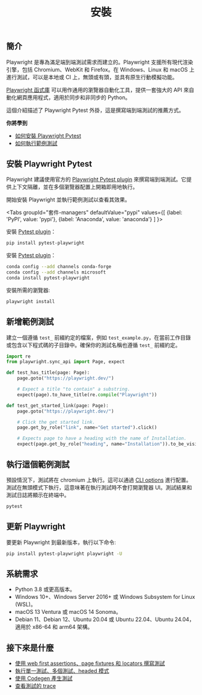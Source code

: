 ﻿---
id: intro
title: "安裝"
---

## 簡介

Playwright 是專為滿足端到端測試需求而建立的。Playwright 支援所有現代渲染引擎，包括 Chromium、WebKit 和 Firefox。在 Windows、Linux 和 macOS 上進行測試，可以是本地或 CI 上，無頭或有頭，並具有原生行動模擬功能。

[Playwright 函式庫](./library.mdx) 可以用作通用的瀏覽器自動化工具，提供一套強大的 API 來自動化網頁應用程式，適用於同步和非同步的 Python。

這個介紹描述了 Playwright Pytest 外掛，這是撰寫端到端測試的推薦方式。

**你將學到**

- [如何安裝 Playwright Pytest](/intro.mdx#installing-playwright-pytest)
- [如何執行範例測試](/intro.mdx#running-the-example-test)

## 安裝 Playwright Pytest

Playwright 建議使用官方的 [Playwright Pytest plugin](./test-runners.mdx) 來撰寫端到端測試。它提供上下文隔離，並在多個瀏覽器配置上開箱即用地執行。

開始安裝 Playwright 並執行範例測試以查看其效果。

<Tabs groupId="套件-managers" defaultValue="pypi" values={[ {label: 'PyPI', value: 'pypi'}, {label: 'Anaconda', value: 'anaconda'} ] }>

<TabItem value="pypi">

安裝 [Pytest plugin](https://pypi.org/project/pytest-playwright/)：

```bash
pip install pytest-playwright
```

</TabItem>

<TabItem value="anaconda">

安裝 [Pytest plugin](https://anaconda.org/Microsoft/pytest-playwright)：

```bash
conda config --add channels conda-forge
conda config --add channels microsoft
conda install pytest-playwright
```

</TabItem>

</Tabs>

安裝所需的瀏覽器:

```bash
playwright install
```

## 新增範例測試

建立一個遵循 `test_` 前綴約定的檔案，例如 `test_example.py`，在當前工作目錄或包含以下程式碼的子目錄中。確保你的測試名稱也遵循 `test_` 前綴約定。

```py title="test_example.py"
import re
from playwright.sync_api import Page, expect

def test_has_title(page: Page):
    page.goto("https://playwright.dev/")

    # Expect a title "to contain" a substring.
    expect(page).to_have_title(re.compile("Playwright"))

def test_get_started_link(page: Page):
    page.goto("https://playwright.dev/")

    # Click the get started link.
    page.get_by_role("link", name="Get started").click()

    # Expects page to have a heading with the name of Installation.
    expect(page.get_by_role("heading", name="Installation")).to_be_visible()
```

## 執行這個範例測試

預設情況下，測試將在 chromium 上執行。這可以通過 [CLI options](./running-tests.mdx) 進行配置。測試在無頭模式下執行，這意味著在執行測試時不會打開瀏覽器 UI。測試結果和測試日誌將顯示在終端中。

```bash
pytest
```

## 更新 Playwright

要更新 Playwright 到最新版本，執行以下命令:

```bash
pip install pytest-playwright playwright -U
```

## 系統需求

- Python 3.8 或更高版本。
- Windows 10+、Windows Server 2016+ 或 Windows Subsystem for Linux (WSL)。
- macOS 13 Ventura 或 macOS 14 Sonoma。
- Debian 11、Debian 12、Ubuntu 20.04 或 Ubuntu 22.04、Ubuntu 24.04，適用於 x86-64 和 arm64 架構。

## 接下來是什麼

- [使用 web first assertions、page fixtures 和 locators 撰寫測試](./writing-tests.mdx)
- [執行單一測試、多個測試、headed 模式](./running-tests.mdx)
- [使用 Codegen 產生測試](./codegen.mdx)
- [查看測試的 trace](./trace-viewer-intro.mdx)




[Accessibility]: /api/class-accessibility.mdx "Accessibility"
[APIRequest]: /api/class-apirequest.mdx "APIRequest"
[APIRequestContext]: /api/class-apirequestcontext.mdx "APIRequestContext"
[APIResponse]: /api/class-apiresponse.mdx "APIResponse"
[APIResponseAssertions]: /api/class-apiresponseassertions.mdx "APIResponseAssertions"
[Browser]: /api/class-browser.mdx "Browser"
[BrowserContext]: /api/class-browsercontext.mdx "BrowserContext"
[BrowserType]: /api/class-browsertype.mdx "BrowserType"
[CDPSession]: /api/class-cdpsession.mdx "CDPSession"
[Clock]: /api/class-clock.mdx "Clock"
[ConsoleMessage]: /api/class-consolemessage.mdx "ConsoleMessage"
[Dialog]: /api/class-dialog.mdx "Dialog"
[Download]: /api/class-download.mdx "Download"
[ElementHandle]: /api/class-elementhandle.mdx "ElementHandle"
[Error]: /api/class-error.mdx "Error"
[FileChooser]: /api/class-filechooser.mdx "FileChooser"
[Frame]: /api/class-frame.mdx "Frame"
[FrameLocator]: /api/class-framelocator.mdx "FrameLocator"
[JSHandle]: /api/class-jshandle.mdx "JSHandle"
[Keyboard]: /api/class-keyboard.mdx "Keyboard"
[Locator]: /api/class-locator.mdx "Locator"
[LocatorAssertions]: /api/class-locatorassertions.mdx "LocatorAssertions"
[Mouse]: /api/class-mouse.mdx "Mouse"
[Page]: /api/class-page.mdx "Page"
[PageAssertions]: /api/class-pageassertions.mdx "PageAssertions"
[Playwright]: /api/class-playwright.mdx "Playwright"
[Request]: /api/class-request.mdx "Request"
[Response]: /api/class-response.mdx "Response"
[Route]: /api/class-route.mdx "Route"
[Selectors]: /api/class-selectors.mdx "Selectors"
[TimeoutError]: /api/class-timeouterror.mdx "TimeoutError"
[Touchscreen]: /api/class-touchscreen.mdx "Touchscreen"
[Tracing]: /api/class-tracing.mdx "Tracing"
[Video]: /api/class-video.mdx "Video"
[WebError]: /api/class-weberror.mdx "WebError"
[WebSocket]: /api/class-websocket.mdx "WebSocket"
[Worker]: /api/class-worker.mdx "Worker"
[Element]: https://developer.mozilla.org/en-US/docs/Web/API/element "Element"
[EvaluationArgument]: /evaluating.mdx#evaluation-argument "EvaluationArgument"
[Promise]: https://developer.mozilla.org/en-US/docs/Web/JavaScript/Reference/Global_Objects/Promise "Promise"
[iterator]: https://developer.mozilla.org/en-US/docs/Web/JavaScript/Reference/Iteration_protocols "Iterator"
[origin]: https://developer.mozilla.org/en-US/docs/Glossary/Origin "Origin"
[selector]: https://developer.mozilla.org/en-US/docs/Web/CSS/CSS_Selectors "selector"
[Serializable]: https://developer.mozilla.org/en-US/docs/Web/JavaScript/Reference/Global_Objects/JSON/stringify#Description "Serializable"
[UIEvent.detail]: https://developer.mozilla.org/en-US/docs/Web/API/UIEvent/detail "UIEvent.detail"
[UnixTime]: https://en.wikipedia.org/wiki/Unix_time "Unix Time"
[xpath]: https://developer.mozilla.org/en-US/docs/Web/XPath "xpath"

[Any]: https://docs.python.org/3/library/typing.html#typing.Any "Any"
[bool]: https://docs.python.org/3/library/stdtypes.html "bool"
[bytes]: https://docs.python.org/3/library/stdtypes.html#bytes "bytes"
[Callable]: https://docs.python.org/3/library/typing.html#typing.Callable "Callable"
[EventContextManager]: https://docs.python.org/3/reference/datamodel.html#context-managers "Event context manager"
[EventEmitter]: https://pyee.readthedocs.io/en/latest/#pyee.BaseEventEmitter "EventEmitter"
[Exception]: https://docs.python.org/3/library/exceptions.html#Exception "Exception"
[Dict]: https://docs.python.org/3/library/typing.html#typing.Dict "Dict"
[float]: https://docs.python.org/3/library/stdtypes.html#numeric-types-int-float-complex "float"
[int]: https://docs.python.org/3/library/stdtypes.html#numeric-types-int-float-complex "int"
[List]: https://docs.python.org/3/library/typing.html#typing.List "List"
[NoneType]: https://docs.python.org/3/library/constants.html#None "None"
[Pattern]: https://docs.python.org/3/library/re.html "Pattern"
[URL]: https://en.wikipedia.org/wiki/URL "URL"
[pathlib.Path]: https://realpython.com/python-pathlib/ "pathlib.Path"
[str]: https://docs.python.org/3/library/stdtypes.html#text-sequence-type-str "str"
[Union]: https://docs.python.org/3/library/typing.html#typing.Union "Union"
[datetime]: https://docs.python.org/3/library/datetime.html#datetime.datetime "datetime"

[all available image tags]: https://mcr.microsoft.com/en-us/product/playwright/python/about "all available image tags"
[Microsoft Artifact Registry]: https://mcr.microsoft.com/en-us/product/playwright/python/about "Microsoft Artifact Registry"
[Dockerfile.jammy]: https://github.com/microsoft/playwright-python/blob/main/utils/docker/Dockerfile.jammy "Dockerfile.jammy"

